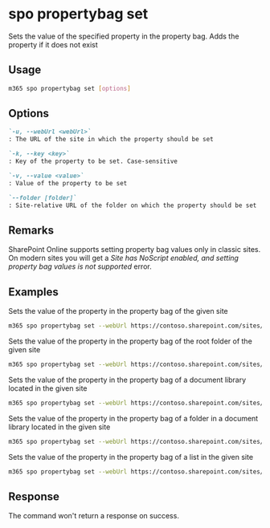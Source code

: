 
# spo propertybag set

Sets the value of the specified property in the property bag. Adds the property if it does not exist

## Usage

```sh
m365 spo propertybag set [options]
```

## Options

```md definition-list
`-u, --webUrl <webUrl>`
: The URL of the site in which the property should be set

`-k, --key <key>`
: Key of the property to be set. Case-sensitive

`-v, --value <value>`
: Value of the property to be set

`--folder [folder]`
: Site-relative URL of the folder on which the property should be set
```

<Global />

## Remarks

SharePoint Online supports setting property bag values only in classic sites. On modern sites you will get a _Site has NoScript enabled, and setting property bag values is not supported_ error.

## Examples

Sets the value of the property in the property bag of the given site

```sh
m365 spo propertybag set --webUrl https://contoso.sharepoint.com/sites/test --key key1 --value value1
```

Sets the value of the property in the property bag of the root folder of the given site

```sh
m365 spo propertybag set --webUrl https://contoso.sharepoint.com/sites/test --key key1 --value value1 --folder /
```

Sets the value of the property in the property bag of a document library located in the given site

```sh
m365 spo propertybag set --webUrl https://contoso.sharepoint.com/sites/test --key key1 --value value1 --folder '/Shared Documents'
```

Sets the value of the property in the property bag of a folder in a document library located in the given site

```sh
m365 spo propertybag set --webUrl https://contoso.sharepoint.com/sites/test --key key1 --value value1 --folder '/Shared Documents/MyFolder'
```

Sets the value of the property in the property bag of a list in the given site

```sh
m365 spo propertybag set --webUrl https://contoso.sharepoint.com/sites/test --key key1 --value value1 --folder /Lists/MyList
```

## Response

The command won't return a response on success.
